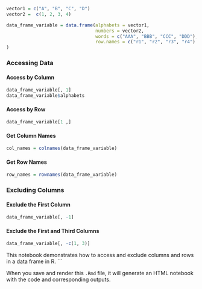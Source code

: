 
```r
vector1 = c("A", "B", "C", "D")
vector2 =  c(1, 2, 3, 4)

data_frame_variable = data.frame(alphabets = vector1,
                                 numbers = vector2,
                                 words = c("AAA", "BBB", "CCC", "DDD"),
                                 row.names = c("r1", "r2", "r3", "r4")
)
```

### Accessing Data

#### Access by Column

```r
data_frame_variable[, 1]
data_frame_variable$alphabets
```

#### Access by Row

```r
data_frame_variable[1 ,]
```

#### Get Column Names

```r
col_names = colnames(data_frame_variable)
```

#### Get Row Names

```r
row_names = rownames(data_frame_variable)
```

### Excluding Columns

#### Exclude the First Column

```r
data_frame_variable[, -1]
```

#### Exclude the First and Third Columns

```r
data_frame_variable[, -c(1, 3)]
```

This notebook demonstrates how to access and exclude columns and rows in a data frame in R.
```

When you save and render this `.Rmd` file, it will generate an HTML notebook with the code and corresponding outputs.